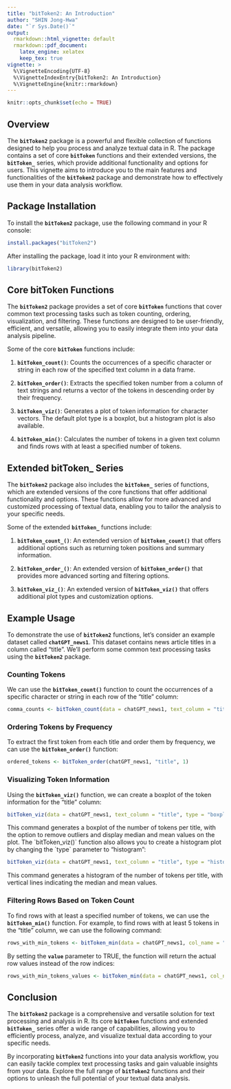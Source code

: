 ```yaml
---
title: "bitToken2: An Introduction"
author: "SHIN Jong-Hwa"
date: "`r Sys.Date()`"
output:
  rmarkdown::html_vignette: default
  rmarkdown::pdf_document:
    latex_engine: xelatex
    keep_tex: true
vignette: >
  %\VignetteEncoding{UTF-8}
  %\VignetteIndexEntry{bitToken2: An Introduction}
  %\VignetteEngine{knitr::rmarkdown}
---
```


```r
knitr::opts_chunk$set(echo = TRUE)
```

## **Overview**

The **`bitToken2`** package is a powerful and flexible collection of functions designed to help you process and analyze textual data in R. The package contains a set of core **`bitToken`** functions and their extended versions, the **`bitToken_`** series, which provide additional functionality and options for users. This vignette aims to introduce you to the main features and functionalities of the **`bitToken2`** package and demonstrate how to effectively use them in your data analysis workflow.

## **Package Installation**

To install the **`bitToken2`** package, use the following command in your R console:\

```r
install.packages("bitToken2")
```

After installing the package, load it into your R environment with:

```r
library(bitToken2)
```

## **Core bitToken Functions**

The **`bitToken2`** package provides a set of core **`bitToken`** functions that cover common text processing tasks such as token counting, ordering, visualization, and filtering. These functions are designed to be user-friendly, efficient, and versatile, allowing you to easily integrate them into your data analysis pipeline.

Some of the core **`bitToken`** functions include:

1.  **`bitToken_count()`**: Counts the occurrences of a specific character or string in each row of the specified text column in a data frame.

2.  **`bitToken_order()`**: Extracts the specified token number from a column of text strings and returns a vector of the tokens in descending order by their frequency.

3.  **`bitToken_viz()`**: Generates a plot of token information for character vectors. The default plot type is a boxplot, but a histogram plot is also available.

4.  **`bitToken_min()`**: Calculates the number of tokens in a given text column and finds rows with at least a specified number of tokens.

## **Extended bitToken\_ Series**

The **`bitToken2`** package also includes the **`bitToken_`** series of functions, which are extended versions of the core functions that offer additional functionality and options. These functions allow for more advanced and customized processing of textual data, enabling you to tailor the analysis to your specific needs.

Some of the extended **`bitToken_`** functions include:

1.  **`bitToken_count_()`**: An extended version of **`bitToken_count()`** that offers additional options such as returning token positions and summary information.

2.  **`bitToken_order_()`**: An extended version of **`bitToken_order()`** that provides more advanced sorting and filtering options.

3.  **`bitToken_viz_()`**: An extended version of **`bitToken_viz()`** that offers additional plot types and customization options.

## **Example Usage**

To demonstrate the use of **`bitToken2`** functions, let's consider an example dataset called **`chatGPT_news1`**. This dataset contains news article titles in a column called "title". We'll perform some common text processing tasks using the **`bitToken2`** package.

### **Counting Tokens**

We can use the **`bitToken_count()`** function to count the occurrences of a specific character or string in each row of the "title" column:

```r
comma_counts <- bitToken_count(data = chatGPT_news1, text_column = "title", pattern = ",")
```

### **Ordering Tokens by Frequency**

To extract the first token from each title and order them by frequency, we can use the **`bitToken_order()`** function:

```r
ordered_tokens <- bitToken_order(chatGPT_news1, "title", 1)
```

### **Visualizing Token Information**

Using the **`bitToken_viz()`** function, we can create a boxplot of the token information for the "title" column:

```r
bitToken_viz(data = chatGPT_news1, text_column = "title", type = "boxplot", remove_outliers = TRUE, info = TRUE)
```

This command generates a boxplot of the number of tokens per title, with the option to remove outliers and display median and mean values on the plot. The \`bitToken_viz()\` function also allows you to create a histogram plot by changing the \`type\` parameter to "histogram":\

```r
bitToken_viz(data = chatGPT_news1, text_column = "title", type = "histogram", info = TRUE)
```

This command generates a histogram of the number of tokens per title, with vertical lines indicating the median and mean values.

### **Filtering Rows Based on Token Count**

To find rows with at least a specified number of tokens, we can use the **`bitToken_min()`** function. For example, to find rows with at least 5 tokens in the "title" column, we can use the following command:

```r
rows_with_min_tokens <- bitToken_min(data = chatGPT_news1, col_name = "title", min_tokens = 5, value = FALSE)
```

By setting the **`value`** parameter to TRUE, the function will return the actual row values instead of the row indices:

```r
rows_with_min_tokens_values <- bitToken_min(data = chatGPT_news1, col_name = "title", min_tokens = 5, value = TRUE)
```

## **Conclusion**

The **`bitToken2`** package is a comprehensive and versatile solution for text processing and analysis in R. Its core **`bitToken`** functions and extended **`bitToken_`** series offer a wide range of capabilities, allowing you to efficiently process, analyze, and visualize textual data according to your specific needs.

By incorporating **`bitToken2`** functions into your data analysis workflow, you can easily tackle complex text processing tasks and gain valuable insights from your data. Explore the full range of **`bitToken2`** functions and their options to unleash the full potential of your textual data analysis.
